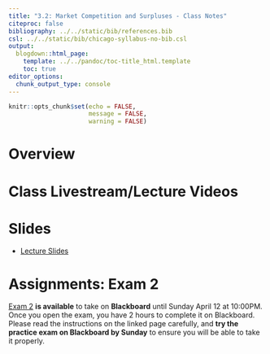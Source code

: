 ```yaml
---
title: "3.2: Market Competition and Surpluses - Class Notes"
citeproc: false
bibliography: ../../static/bib/references.bib
csl: ../../static/bib/chicago-syllabus-no-bib.csl
output:
  blogdown::html_page:
    template: ../../pandoc/toc-title_html.template
    toc: true
editor_options: 
  chunk_output_type: console
---
```


```r
knitr::opts_chunk$set(echo = FALSE,
                      message = FALSE,
                      warning = FALSE)
```

# Overview

# Class Livestream/Lecture Videos

# Slides

- [<i class="fas fa-external-link-square-alt"></i> Lecture Slides](/slides/3.2-slides.html)

# Assignments: Exam 2

[Exam 2](/assignment/02-exam) **is available** to take on **Blackboard** until Sunday April 12 at 10:00PM. Once you open the exam, you have 2 hours to complete it on Blackboard. Please read the instructions on the linked page carefully, and **try the practice exam on Blackboard by Sunday** to ensure you will be able to take it properly.